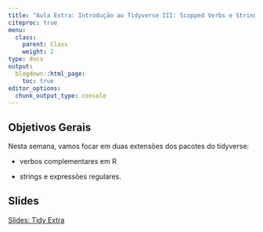 ```yaml
---
title: "Aula Extra: Introdução ao Tidyverse III: Scopped Verbs e Strings"
citeproc: true
menu: 
  class:
    parent: Class
    weight: 2
type: docs
output:
  blogdown::html_page:
    toc: true
editor_options: 
  chunk_output_type: console
---
```


## Objetivos Gerais 


Nesta semana, vamos focar em duas extensões dos pacotes do tidyverse:

- verbos complementares em R

- strings e expressões regulares. 

## Slides


[Slides: Tidy Extra](/slides/slides-tidyverse-extra.html)
